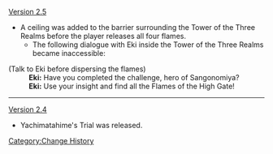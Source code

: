 [[Version 2.5]]
* A ceiling was added to the barrier surrounding the Tower of the Three Realms before the player releases all four flames.
** The following dialogue with Eki inside the Tower of the Three Realms became inaccessible:
{{Dialogue start}}
;(Talk to Eki before dispersing the flames)
:'''Eki:''' Have you completed the challenge, hero of Sangonomiya?
:'''Eki:''' Use your insight and find all the Flames of the High Gate!
{{Dialogue end}}
----
[[Version 2.4]]
* Yachimatahime's Trial was released.
<noinclude>[[Category:Change History]]</noinclude>